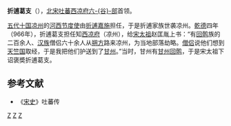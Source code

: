 '''折逋葛支'''（{{bd|?||?||}}），[[北宋|北宋]][[吐蕃|吐蕃]][[西凉府|西凉府]][[六谷部|六-{谷}-部]]首领。

[[五代十国|五代十国]][[凉州|凉州]]的[[河西节度使|河西节度使]]由[[折逋嘉施|折逋嘉施]]担任，于是折逋家族世袭凉州。[[乾德_(北宋)|乾德]]四年（966年），折逋葛支担任知[[西凉府|西凉府]]（凉州），给[[宋太祖|宋太祖]]赵匡胤上书：“有[[回鹘|回鹘]]族的二百余人、[[汉族|汉族]]僧侣六十余人从[[朔方|朔方]]路来凉州，为当地部落劫略。[[僧侣|僧侣]]说他们想到[[天竺国|天竺国]]取经，于是我把他们护送到了[[甘州|甘州]]。”当时，甘州有[[甘州回鹘|甘州回鹘]]，于是宋太祖下诏褒奬折逋葛支。

==参考文献==
*《[[宋史|宋史]]》吐蕃传

[[Category:武威历史|Z]]
[[Category:吐蕃政治人物|Z]]
[[Category:宋朝人|Z]]
